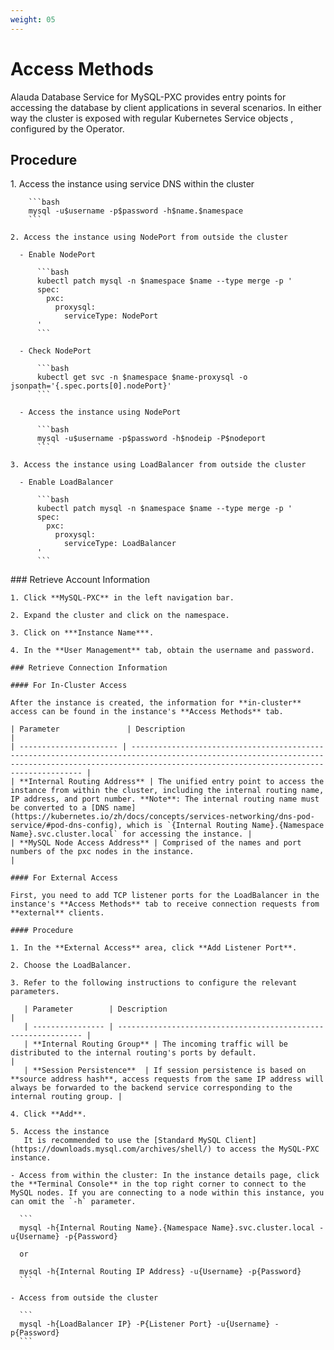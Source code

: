 ```yaml
---
weight: 05
---
```


# Access Methods

Alauda Database Service for MySQL-PXC provides entry points for accessing the database by client applications in several scenarios. In either way the cluster is exposed with regular Kubernetes Service objects , configured by the Operator.

## Procedure

<Tabs>
  <Tab label="CLI">
    1. Access the instance using service DNS within the cluster

        ```bash
        mysql -u$username -p$password -h$name.$namespace
        ```

    2. Access the instance using NodePort from outside the cluster

      - Enable NodePort

          ```bash
          kubectl patch mysql -n $namespace $name --type merge -p '
          spec:
            pxc:
              proxysql:
                serviceType: NodePort
          '
          ```

      - Check NodePort

          ```bash
          kubectl get svc -n $namespace $name-proxysql -o jsonpath='{.spec.ports[0].nodePort}'
          ```

      - Access the instance using NodePort

          ```bash
          mysql -u$username -p$password -h$nodeip -P$nodeport
          ```

    3. Access the instance using LoadBalancer from outside the cluster

      - Enable LoadBalancer

          ```bash
          kubectl patch mysql -n $namespace $name --type merge -p '
          spec:
            pxc:
              proxysql:
                serviceType: LoadBalancer
          '
          ```
  </Tab>

  <Tab label="Web Console">
    ### Retrieve Account Information

    1. Click **MySQL-PXC** in the left navigation bar.

    2. Expand the cluster and click on the namespace.

    3. Click on ***Instance Name***.

    4. In the **User Management** tab, obtain the username and password.

    ### Retrieve Connection Information

    #### For In-Cluster Access

    After the instance is created, the information for **in-cluster** access can be found in the instance's **Access Methods** tab.

    | Parameter               | Description                                                                                                                                                                                               |
    | ---------------------- | ------------------------------------------------------------------------------------------------------------------------------------------------------------------------------------------------------- |
    | **Internal Routing Address** | The unified entry point to access the instance from within the cluster, including the internal routing name, IP address, and port number. **Note**: The internal routing name must be converted to a [DNS name](https://kubernetes.io/zh/docs/concepts/services-networking/dns-pod-service/#pod-dns-config), which is `{Internal Routing Name}.{Namespace Name}.svc.cluster.local` for accessing the instance. |
    | **MySQL Node Access Address** | Comprised of the names and port numbers of the pxc nodes in the instance.                                                                                                                                 |

    #### For External Access

    First, you need to add TCP listener ports for the LoadBalancer in the instance's **Access Methods** tab to receive connection requests from **external** clients.

    #### Procedure

    1. In the **External Access** area, click **Add Listener Port**.

    2. Choose the LoadBalancer.

    3. Refer to the following instructions to configure the relevant parameters.

       | Parameter        | Description                                                    |
       | ---------------- | -------------------------------------------------------------- |
       | **Internal Routing Group** | The incoming traffic will be distributed to the internal routing's ports by default.                            |
       | **Session Persistence**  | If session persistence is based on **source address hash**, access requests from the same IP address will always be forwarded to the backend service corresponding to the internal routing group. |

    4. Click **Add**.

    5. Access the instance
       It is recommended to use the [Standard MySQL Client](https://downloads.mysql.com/archives/shell/) to access the MySQL-PXC instance.

    - Access from within the cluster: In the instance details page, click the **Terminal Console** in the top right corner to connect to the MySQL nodes. If you are connecting to a node within this instance, you can omit the `-h` parameter.

      ```
      mysql -h{Internal Routing Name}.{Namespace Name}.svc.cluster.local -u{Username} -p{Password}

      or

      mysql -h{Internal Routing IP Address} -u{Username} -p{Password}
      ```

    - Access from outside the cluster

      ```
      mysql -h{LoadBalancer IP} -P{Listener Port} -u{Username} -p{Password}
      ```
  </Tab>
</Tabs>
